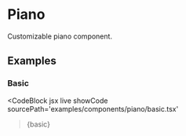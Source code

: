 
# Piano

Customizable piano component.

<GitHubLink
  path='packages/react/src/components/Piano/index.tsx'
/>

## Examples

### Basic

<CodeBlock
  jsx
  live
  showCode
  sourcePath='examples/components/piano/basic.tsx'
>{basic}</CodeBlock>

